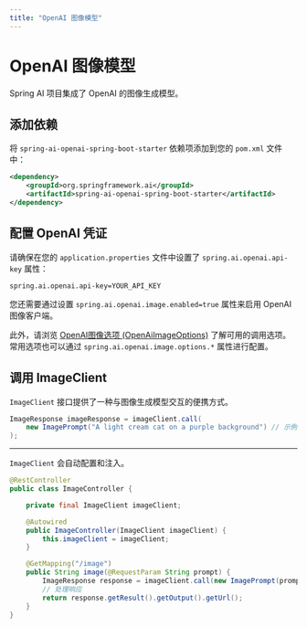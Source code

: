 ```yaml
---
title: "OpenAI 图像模型"
---
```


# OpenAI 图像模型

Spring AI 项目集成了 OpenAI 的图像生成模型。

## 添加依赖

将 `spring-ai-openai-spring-boot-starter` 依赖项添加到您的 `pom.xml` 文件中：

```xml
<dependency>
    <groupId>org.springframework.ai</groupId>
    <artifactId>spring-ai-openai-spring-boot-starter</artifactId>
</dependency>
```

## 配置 OpenAI 凭证

请确保在您的 `application.properties` 文件中设置了 `spring.ai.openai.api-key` 属性：

```properties
spring.ai.openai.api-key=YOUR_API_KEY
```

您还需要通过设置 `spring.ai.openai.image.enabled=true` 属性来启用 OpenAI 图像客户端。

此外，请浏览 [OpenAI图像选项 (OpenAiImageOptions)](https://github.com/spring-projects/spring-ai/blob/main/models/spring-ai-openai/src/main/java/org/springframework/ai/openai/OpenAiImageOptions.java) 了解可用的调用选项。常用选项也可以通过 `spring.ai.openai.image.options.*` 属性进行配置。

## 调用 ImageClient

`ImageClient` 接口提供了一种与图像生成模型交互的便携方式。

```java
ImageResponse imageResponse = imageClient.call(
    new ImagePrompt("A light cream cat on a purple background") // 示例提示内容通常保留英文
);
```
---

`ImageClient` 会自动配置和注入。

```java
@RestController
public class ImageController {

    private final ImageClient imageClient;

    @Autowired
    public ImageController(ImageClient imageClient) {
        this.imageClient = imageClient;
    }

    @GetMapping("/image")
    public String image(@RequestParam String prompt) {
        ImageResponse response = imageClient.call(new ImagePrompt(prompt));
        // 处理响应
        return response.getResult().getOutput().getUrl();
    }
} 